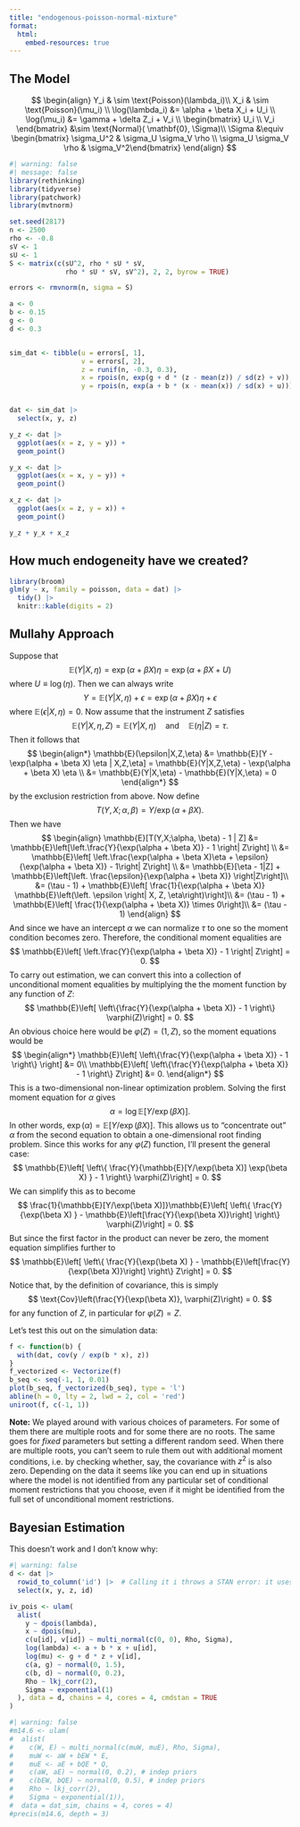 ```yaml
---
title: "endogenous-poisson-normal-mixture"
format: 
  html:
    embed-resources: true
---
```


## The Model 
$$
\begin{align}
Y_i & \sim \text{Poisson}(\lambda_i)\\
X_i & \sim \text{Poisson}(\mu_i) \\
\log(\lambda_i) &= \alpha + \beta X_i + U_i \\
\log(\mu_i) &= \gamma + \delta Z_i + V_i \\
\begin{bmatrix}
U_i \\ V_i
\end{bmatrix} &\sim \text{Normal}( \mathbf{0}, \Sigma)\\
\Sigma &\equiv 
\begin{bmatrix} \sigma_U^2 & \sigma_U \sigma_V \rho \\
\sigma_U \sigma_V \rho & \sigma_V^2\end{bmatrix}
\end{align}
$$
```r
#| warning: false
#| message: false
library(rethinking)
library(tidyverse)
library(patchwork)
library(mvtnorm)

set.seed(2817)
n <- 2500
rho <- -0.8
sV <- 1
sU <- 1 
S <- matrix(c(sU^2, rho * sU * sV, 
              rho * sU * sV, sV^2), 2, 2, byrow = TRUE)

errors <- rmvnorm(n, sigma = S)

a <- 0
b <- 0.15
g <- 0
d <- 0.3


sim_dat <- tibble(u = errors[, 1],
                  v = errors[, 2],
                  z = runif(n, -0.3, 0.3),
                  x = rpois(n, exp(g + d * (z - mean(z)) / sd(z) + v)),
                  y = rpois(n, exp(a + b * (x - mean(x)) / sd(x) + u)))


dat <- sim_dat |> 
  select(x, y, z)

y_z <- dat |> 
  ggplot(aes(x = z, y = y)) +
  geom_point()

y_x <- dat |> 
  ggplot(aes(x = x, y = y)) +
  geom_point()

x_z <- dat |> 
  ggplot(aes(x = z, y = x)) +
  geom_point()

y_z + y_x + x_z
```
## How much endogeneity have we created?
```r
library(broom)
glm(y ~ x, family = poisson, data = dat) |> 
  tidy() |> 
  knitr::kable(digits = 2)
```


## Mullahy Approach

Suppose that
$$
\mathbb{E}(Y|X,\eta) = \exp(\alpha + \beta X) \eta = \exp(\alpha + \beta X + U)
$$
where $U \equiv \log(\eta)$. Then we can always write 
$$
Y = \mathbb{E}(Y|X,\eta) + \epsilon = \exp(\alpha + \beta X) \eta + \epsilon
$$
where $\mathbb{E}(\epsilon|X,\eta) = 0$. Now assume that the instrument $Z$ satisfies
$$
\mathbb{E}(Y|X,\eta,Z) = \mathbb{E}(Y|X,\eta) \quad \text{and} \quad \mathbb{E}(\eta|Z) = \tau.
$$
Then it follows that 
$$
\begin{align*}
\mathbb{E}(\epsilon|X,Z,\eta) &= \mathbb{E}[Y - \exp(\alpha + \beta X) \eta | X,Z,\eta] = \mathbb{E}(Y|X,Z,\eta) - \exp(\alpha + \beta X) \eta \\
&= \mathbb{E}(Y|X,\eta) - \mathbb{E}(Y|X,\eta) = 0
\end{align*}
$$
by the exclusion restriction from above. Now define
$$
T(Y,X;\alpha, \beta) = Y / \exp(\alpha + \beta X).
$$
Then we have
$$
\begin{align}
\mathbb{E}[T(Y,X;\alpha, \beta) - 1 | Z] &= \mathbb{E}\left[\left.\frac{Y}{\exp(\alpha + \beta X)}  - 1 \right| Z\right] \\
&= \mathbb{E}\left[ \left.\frac{\exp(\alpha + \beta X)\eta + \epsilon}{\exp(\alpha + \beta X)} - 1\right| Z\right] \\
&= \mathbb{E}[\eta - 1|Z] + \mathbb{E}\left[\left. \frac{\epsilon}{\exp(\alpha + \beta X)} \right|Z\right]\\
&= (\tau - 1) + \mathbb{E}\left[ \frac{1}{\exp(\alpha + \beta X)} \mathbb{E}\left(\left. \epsilon \right| X, Z, \eta\right)\right]\\
&= (\tau - 1) + \mathbb{E}\left[ \frac{1}{\exp(\alpha + \beta X)} \times 0\right]\\
&= (\tau - 1)
\end{align}
$$
And since we have an intercept $\alpha$ we can normalize $\tau$ to one so the moment condition becomes zero. Therefore, the conditional moment equalities are
$$
\mathbb{E}\left[ \left.\frac{Y}{\exp(\alpha + \beta X)} - 1 \right| Z\right] = 0.
$$
To carry out estimation, we can convert this into a collection of unconditional moment equalities by multiplying the the moment function by any function of $Z$:
$$
\mathbb{E}\left[ \left\{\frac{Y}{\exp(\alpha + \beta X)} - 1 \right\} \varphi(Z)\right] = 0.
$$
An obvious choice here would be $\varphi(Z) = (1, Z)$, so the moment equations would be
$$
\begin{align*}
\mathbb{E}\left[ \left\{\frac{Y}{\exp(\alpha + \beta X)} - 1 \right\} \right] &= 0\\
\mathbb{E}\left[ \left\{\frac{Y}{\exp(\alpha + \beta X)} - 1 \right\} Z\right] &= 0.
\end{align*}
$$
This is a two-dimensional non-linear optimization problem. Solving the first moment equation for $\alpha$ gives
$$
\alpha = \log \mathbb{E}[Y / \exp(\beta X)].
$$
In other words, $\exp(\alpha) = \mathbb{E}[Y/\exp(\beta X)]$. This allows us to "concentrate out" $\alpha$ from the second equation to obtain a one-dimensional root finding problem. Since this works for any $\varphi(Z)$ function, I'll present the general case:
$$
\mathbb{E}\left[ \left\{ \frac{Y}{\mathbb{E}[Y/\exp(\beta X)] \exp(\beta X) } - 1 \right\} \varphi(Z)\right] = 0.
$$
We can simplify this as to become
$$
\frac{1}{\mathbb{E}[Y/\exp(\beta X)]}\mathbb{E}\left[ \left\{ \frac{Y}{\exp(\beta X) } - \mathbb{E}\left[\frac{Y}{\exp(\beta X)}\right] \right\} \varphi(Z)\right] = 0.
$$
But since the first factor in the product can never be zero, the moment equation simplifies further to
$$
\mathbb{E}\left[ \left\{ \frac{Y}{\exp(\beta X) } - \mathbb{E}\left[\frac{Y}{\exp(\beta X)}\right] \right\} Z\right] = 0.
$$
Notice that, by the definition of covariance, this is simply
$$
\text{Cov}\left(\frac{Y}{\exp(\beta X)}, \varphi(Z)\right) = 0.
$$
for any function of $Z$, in particular for $\varphi(Z) = Z$.

Let's test this out on the simulation data:
```r
f <- function(b) {
  with(dat, cov(y / exp(b * x), z))
}
f_vectorized <- Vectorize(f)
b_seq <- seq(-1, 1, 0.01)
plot(b_seq, f_vectorized(b_seq), type = 'l')
abline(h = 0, lty = 2, lwd = 2, col = 'red')
uniroot(f, c(-1, 1))
```

**Note:** We played around with various choices of parameters. For some of them there are multiple roots and for some there are no roots. The same goes for *fixed* parameters but setting a different random seed. When there are multiple roots, you can't seem to rule them out with additional moment conditions, i.e. by checking whether, say, the covariance with $z^2$ is also zero. Depending on the data it seems like you can end up in situations where the model is not identified from any particular set of conditional moment restrictions that you choose, even if it might be identified from the full set of unconditional moment restrictions.

<!-- Let's check the implied value of alpha
```r
b_mullahy_1 <- uniroot(f, c(0, 1.2))$root
with(dat, log(mean(y / exp(b_mullahy_1 * x)))) # implied alpha

b_mullahy_2 <- uniroot(f, c(1.2, 2))$root
with(dat, log(mean(y / exp(b_mullahy_2 * x)))) # implied alpha
```
Interesting: two roots, one of which is "correct" and another of which is wrong but not very far away! I wonder if this is one of those situations in which you can (possibly) show point identification using the full set of conditional moment restrictions but a *particular* choice of unconditional moment equations doesn't necessarily give you point identification even if the number of equations is greater than or equal to the number of unknowns.

Let's check whether an additional moment restriction would rule out the extraneous root by evaluating an "overidentifying restriction" at a different function of $Z$
```r
with(dat, cov(y / exp(b_mullahy_1 * x), z^2))
with(dat, cov(y / exp(b_mullahy_1 * x), z^3))

with(dat, cov(y / exp(b_mullahy_2 * x), z^2))
with(dat, cov(y / exp(b_mullahy_2 * x), z^3))
```
-->


## Bayesian Estimation

This doesn't work and I don't know why:
```r
#| warning: false
d <- dat |> 
  rowid_to_column('id') |>  # Calling it i throws a STAN error: it uses i internally
  select(x, y, z, id)

iv_pois <- ulam(
  alist(
    y ~ dpois(lambda),
    x ~ dpois(mu),
    c(u[id], v[id]) ~ multi_normal(c(0, 0), Rho, Sigma),
    log(lambda) <- a + b * x + u[id],
    log(mu) <- g + d * z + v[id],
    c(a, g) ~ normal(0, 1.5),
    c(b, d) ~ normal(0, 0.2),
    Rho ~ lkj_corr(2),
    Sigma ~ exponential(1)
  ), data = d, chains = 4, cores = 4, cmdstan = TRUE
)
```

```r
#| warning: false
#m14.6 <- ulam(
#  alist(
#    c(W, E) ~ multi_normal(c(muW, muE), Rho, Sigma),
#    muW <- aW + bEW * E,
#    muE <- aE + bQE * Q, 
#    c(aW, aE) ~ normal(0, 0.2), # indep priors
#    c(bEW, bQE) ~ normal(0, 0.5), # indep priors
#    Rho ~ lkj_corr(2), 
#    Sigma ~ exponential(1)),
#  data = dat_sim, chains = 4, cores = 4)
#precis(m14.6, depth = 3)
```















